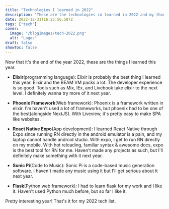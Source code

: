 ```yaml
---
title: "Technologies I learned in 2022"
description: "These are the technologies in learned in 2022 and my thoughts on them"
date: 2022-12-31T16:25:56.587Z
tags: ["tech"]
cover:
  image: "/blogImages/tech-2022.png"
  alt: "Logos"
draft: false
showToc: false
---
```


Now that it's the end of the year 2022, these are the things I learned this year.

- **Elixir**(programming language): Elixir is probably the best thing I learned this year. Elixir and the BEAM VM packs a lot. The developer experience is so good. Tools such as Mix, IEx, and Livebook take elixir to the next level. I definitely wanna try more of it next year.

- **Phoenix Framework**(Web framework): Phoenix is a framework written in elixir. I'm haven't used a lot of frameworks, but phoenix had to be one of the best(alongside NextJS). With Liveview, it's pretty easy to make SPA like websites.

- **React Native Expo**(App development): I learned React Native through Expo since running RN directly in the android emulator is a pain, and my laptop cannot handle android studio. With expo, I get to run RN directly on my mobile. With hot reloading, familiar syntax & awesome docs, expo is the best tool for RN for me. Haven't made any projects as such, but I'll definitely make something with it next year.

- **Sonic Pi**(Code to Music): Sonic Pi is a code-based music generation software. I haven't made any music using it but I'll get serious about it next year.

- **Flask**(Python web framework): I had to learn flask for my work and I like it. Haven't used Python much before, but so far I like it.

Pretty interesting year! That's it for my 2022 tech list.
